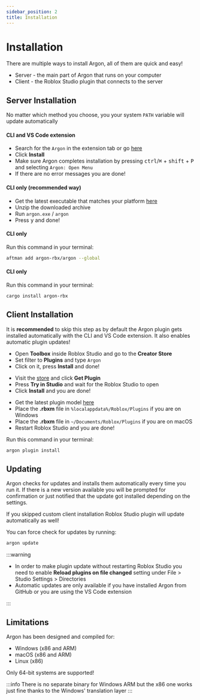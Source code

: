 ```yaml
---
sidebar_position: 2
title: Installation
---
```



# Installation

There are multiple ways to install Argon, all of them are quick and easy!

- Server - the main part of Argon that runs on your computer
- Client - the Roblox Studio plugin that connects to the server

## Server Installation

No matter which method you choose, you your system `PATH` variable will update automatically

<Tabs>

<TabItem label="VS Code" value="vsc">

#### CLI and VS Code extension

- Search for the `Argon` in the extension tab or go [here](https://marketplace.visualstudio.com/items?itemName=Dervex.argon)
- Click **Install**
- Make sure Argon completes installation by pressing <kbd>ctrl</kbd>/<kbd>⌘</kbd> + <kbd>shift</kbd> + <kbd>P</kbd> and selecting `Argon: Open Menu`
- If there are no error messages you are done!

</TabItem>

<TabItem label="GitHub" value="github">

#### CLI only (recommended way)

- Get the latest executable that matches your platform [here](https://github.com/argon-rbx/argon/releases/latest)
- Unzip the downloaded archive
- Run `argon.exe` / `argon`
- Press <kbd>y</kbd> and done!

</TabItem>

<TabItem label="Aftman" value="aftman">

#### CLI only

Run this command in your terminal:

```bash
aftman add argon-rbx/argon --global
```

</TabItem>

<TabItem label="Cargo" value="cargo">

#### CLI only

Run this command in your terminal:

```bash
cargo install argon-rbx
```

</TabItem>

</Tabs>

## Client Installation

It is **recommended** to skip this step as by default the Argon plugin gets installed automatically with the CLI and VS Code extension. It also enables automatic plugin updates!

<Tabs>

<TabItem label="Roblox Studio" value="studio">

- Open **Toolbox** inside Roblox Studio and go to the **Creator Store**
- Set filter to **Plugins** and type `Argon`
- Click on it, press **Install** and done!

</TabItem>

<TabItem label="Creator Hub" value="hub">

- Visit the [store](https://create.roblox.com/store/asset/11263738833/) and click **Get Plugin**
- Press **Try in Studio** and wait for the Roblox Studio to open
- Click **Install** and you are done!

</TabItem>

<TabItem label="GitHub" value="github">

- Get the latest plugin model [here](https://github.com/argon-rbx/argon-roblox/releases/latest)
- Place the **.rbxm** file in `%localappdata%/Roblox/Plugins` if you are on Windows
- Place the **.rbxm** file in `~/Documents/Roblox/Plugins` if you are on macOS
- Restart Roblox Studio and you are done!

</TabItem>

<TabItem label="Argon" value="argon">

Run this command in your terminal:

```bash
argon plugin install
```

</TabItem>

</Tabs>

## Updating

Argon checks for updates and installs them automatically every time you run it. If there is a new version available you will be prompted for confirmation or just notified that the update got installed depending on the settings.

If you skipped custom client installation Roblox Studio plugin will update automatically as well!

You can force check for updates by running:

```bash
argon update
```

:::warning

- In order to make plugin update without restarting Roblox Studio you need to enable **Reload plugins on file changed** setting under File > Studio Settings > Directories
- Automatic updates are only available if you have installed Argon from GitHub or you are using the VS Code extension

:::

## Limitations

Argon has been designed and compiled for:

- Windows (x86 and ARM)
- macOS (x86 and ARM)
- Linux (x86)

Only 64-bit systems are supported!

:::info
There is no separate binary for Windows ARM but the x86 one works just fine thanks to the Windows' translation layer
:::
